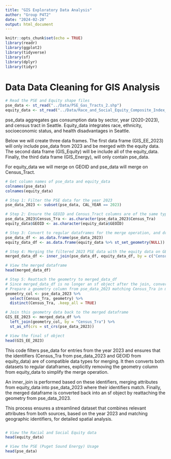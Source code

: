 ```yaml
---
title: "GIS Exploratory Data Analysis"
author: "Group P4T2"
date: "2024-02-20"
output: html_document
---
```


```r
knitr::opts_chunk$set(echo = TRUE)
library(readr)
library(ggplot2)
library(tidyverse)
library(sf)
library(dplyr)
library(tidyr)
```

# Data Data Cleaning for GIS Analysis

```r

# Read the PSE and Equity shape files
pse_data <- st_read("../Data/PSE_Gas_Tracts_2.shp")
equity_data <- st_read("../Data/Race_and_Social_Equity_Composite_Index_for_2020_Census_Tract_Geographies.shp")

```

pse_data aggregates gas consumption data by sector, year (2020-2023), and census tract in Seattle. Equity_data integrates race, ethnicity, socioeconomic status, and health disadvantages in Seattle.

Below we will create three data frames. 
The first data frame (GIS_EE_2023) will only include pse_data from 2023 and be merged with the equity data. 
The second data frame (GIS_Equity) will be include all of the equity_data. 
Finally, the third data frame (GIS_Energy), will only contain pse_data.

For equity_data we will merge on GEOID and pse_data will merge on Census_Tract. 

```r
# Get column names of pse_data and equity_data
colnames(pse_data)
colnames(equity_data)
```


```r

# Step 1: Filter the PSE data for the year 2023
pse_data_2023 <- subset(pse_data, CAL_YEAR == 2023)

# Step 2: Ensure the GEOID and Census_Tract columns are of the same type before merging
pse_data_2023$Census_Tra <- as.character(pse_data_2023$Census_Tra)
equity_data$GEOID <- as.character(equity_data$GEOID)

# Step 3: Convert to regular dataframes for the merge operation, and drop geometry column from equity_data
pse_data_df <- as.data.frame(pse_data_2023)
equity_data_df <- as.data.frame(equity_data %>% st_set_geometry(NULL))

# Step 4: Merging the filtered 2023 PSE data with the equity data on GEOID/Census_Tract
merged_data_df <- inner_join(pse_data_df, equity_data_df, by = c("Census_Tra" = "GEOID"))

# View the merged dataframe
head(merged_data_df)

# Step 5: Reattach the geometry to merged_data_df
# Since merged_data_df is no longer an sf object after the join, convert it back
# Prepare a geometry column from pse_data_2023 matching Census_Tra in merged_data_df
geometry_col <- pse_data_2023 %>% 
  select(Census_Tra, geometry) %>% 
  distinct(Census_Tra, .keep_all = TRUE)

# Join this geometry data back to the merged dataframe
GIS_EE_2023 <- merged_data_df %>%
  left_join(geometry_col, by = "Census_Tra") %>%
  st_as_sf(crs = st_crs(pse_data_2023))

# View the final sf object
head(GIS_EE_2023)


```


This code filters pse_data for entries from the year 2023 and ensures that the identifiers (Census_Tra from pse_data_2023 and GEOID from equity_data) are of compatible data types for merging. It then converts both datasets to regular dataframes, explicitly removing the geometry column from equity_data to simplify the merge operation. 

An inner_join is performed based on these identifiers, merging attributes from equity_data into pse_data_2023 where their identifiers match. Finally, the merged dataframe is converted back into an sf object by reattaching the geometry from pse_data_2023. 

This process ensures a streamlined dataset that combines relevant attributes from both sources, based on the year 2023 and matching geographic identifiers, for detailed spatial analysis.


```r

```



```r

# View the Racial and Social Equity data
head(equity_data)

```




```r

# View the PSE (Puget Sound Energy) Usage
head(pse_data)

```



